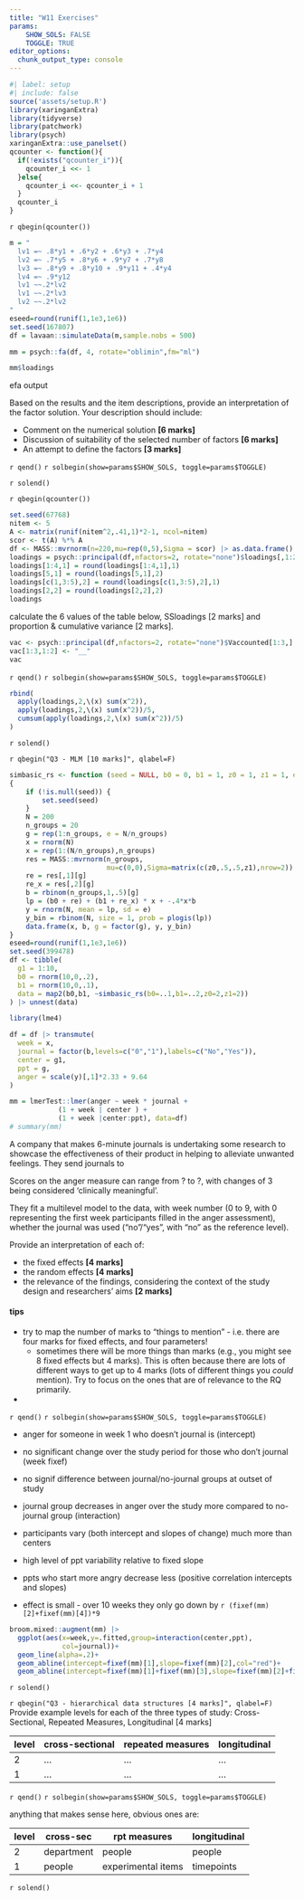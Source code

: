 ```yaml
---
title: "W11 Exercises"
params: 
    SHOW_SOLS: FALSE
    TOGGLE: TRUE
editor_options: 
  chunk_output_type: console
---
```


```r
#| label: setup
#| include: false
source('assets/setup.R')
library(xaringanExtra)
library(tidyverse)
library(patchwork)
library(psych)
xaringanExtra::use_panelset()
qcounter <- function(){
  if(!exists("qcounter_i")){
    qcounter_i <<- 1
  }else{
    qcounter_i <<- qcounter_i + 1
  }
  qcounter_i
}
```


`r qbegin(qcounter())`
```r
m = "
  lv1 =~ .8*y1 + .6*y2 + .6*y3 + .7*y4
  lv2 =~ .7*y5 + .8*y6 + .9*y7 + .7*y8
  lv3 =~ .8*y9 + .8*y10 + .9*y11 + .4*y4
  lv4 =~ .9*y12
  lv1 ~~.2*lv2
  lv1 ~~.2*lv3
  lv2 ~~.2*lv2
"
eseed=round(runif(1,1e3,1e6))
set.seed(167807)
df = lavaan::simulateData(m,sample.nobs = 500)

mm = psych::fa(df, 4, rotate="oblimin",fm="ml")

mm$loadings
```


efa output

Based on the results and the item descriptions, provide an interpretation of the factor solution. Your description should include: 

- Comment on the numerical solution **[6 marks]**
- Discussion of suitability of the selected number of factors **[6 marks]**
- An attempt to define the factors **[3 marks]**


`r qend()`
`r solbegin(show=params$SHOW_SOLS, toggle=params$TOGGLE)`

`r solend()`


`r qbegin(qcounter())`

```r
set.seed(67768)
nitem <- 5
A <- matrix(runif(nitem^2,.41,1)*2-1, ncol=nitem) 
scor <- t(A) %*% A
df <- MASS::mvrnorm(n=220,mu=rep(0,5),Sigma = scor) |> as.data.frame()
loadings = psych::principal(df,nfactors=2, rotate="none")$loadings[,1:2]
loadings[1:4,1] = round(loadings[1:4,1],1)
loadings[5,1] = round(loadings[5,1],2)
loadings[c(1,3:5),2] = round(loadings[c(1,3:5),2],1)
loadings[2,2] = round(loadings[2,2],2)
loadings

```

calculate the 6 values of the table below, SSloadings [2 marks] and proportion & cumulative variance [2 marks].  


```r
vac <- psych::principal(df,nfactors=2, rotate="none")$Vaccounted[1:3,]
vac[1:3,1:2] <- "__"
vac
```




`r qend()`
`r solbegin(show=params$SHOW_SOLS, toggle=params$TOGGLE)`
```r
rbind(
  apply(loadings,2,\(x) sum(x^2)),
  apply(loadings,2,\(x) sum(x^2))/5,
  cumsum(apply(loadings,2,\(x) sum(x^2))/5)
)
```



`r solend()`



`r qbegin("Q3 - MLM [10 marks]", qlabel=F)`

```r
simbasic_rs <- function (seed = NULL, b0 = 0, b1 = 1, z0 = 1, z1 = 1, e = 1) 
{
    if (!is.null(seed)) {
        set.seed(seed)
    }
    N = 200
    n_groups = 20
    g = rep(1:n_groups, e = N/n_groups)
    x = rnorm(N)
    x = rep(1:(N/n_groups),n_groups)
    res = MASS::mvrnorm(n_groups,
                        mu=c(0,0),Sigma=matrix(c(z0,.5,.5,z1),nrow=2))
    re = res[,1][g]
    re_x = res[,2][g]
    b = rbinom(n_groups,1,.5)[g]
    lp = (b0 + re) + (b1 + re_x) * x + -.4*x*b
    y = rnorm(N, mean = lp, sd = e)
    y_bin = rbinom(N, size = 1, prob = plogis(lp))
    data.frame(x, b, g = factor(g), y, y_bin)
}
eseed=round(runif(1,1e3,1e6))
set.seed(399478)
df <- tibble(
  g1 = 1:10,
  b0 = rnorm(10,0,.2),
  b1 = rnorm(10,0,.1),
  data = map2(b0,b1, ~simbasic_rs(b0=..1,b1=..2,z0=2,z1=2))
) |> unnest(data)

library(lme4)

df = df |> transmute(
  week = x,
  journal = factor(b,levels=c("0","1"),labels=c("No","Yes")),
  center = g1,
  ppt = g,
  anger = scale(y)[,1]*2.33 + 9.64
)

mm = lmerTest::lmer(anger ~ week * journal + 
            (1 + week | center ) + 
            (1 + week |center:ppt), data=df)
# summary(mm)
```

A company that makes 6-minute journals is undertaking some research to showcase the effectiveness of their product in helping to alleviate unwanted feelings. 
They send journals to 


Scores on the anger measure can range from ? to ?, with changes of 3 being considered 'clinically meaningful'.  

They fit a multilevel model to the data, with week number (0 to 9, with 0 representing the first week participants filled in the anger assessment), whether the journal was used ("no"/"yes", with "no" as the reference level). 

Provide an interpretation of each of:

- the fixed effects **[4 marks]**
- the random effects **[4 marks]**
- the relevance of the findings, considering the context of the study design and researchers’ aims **[2 marks]**
    

::: {.callout-tip collapse="true"}
#### tips

- try to map the number of marks to "things to mention" - i.e. there are four marks for fixed effects, and four parameters!  
    - sometimes there will be more things than marks (e.g., you might see 8 fixed effects but 4 marks). This is often because there are lots of different ways to get up to 4 marks (lots of different things you *could* mention). Try to focus on the ones that are of relevance to the RQ primarily. 
- 


:::

    
`r qend()`
`r solbegin(show=params$SHOW_SOLS, toggle=params$TOGGLE)`


- anger for someone in week 1 who doesn't journal is (intercept)
- no significant change over the study period for those who don't journal (week fixef)
- no signif difference between journal/no-journal groups at outset of study
- journal group decreases in anger over the study more compared to no-journal group (interaction)


- participants vary (both intercept and slopes of change) much more than centers
- high level of ppt variability relative to fixed slope
- ppts who start more angry decrease less (positive correlation intercepts and slopes)

- effect is small - over 10 weeks they only go down by `r (fixef(mm)[2]+fixef(mm)[4])*9`


```r
broom.mixed::augment(mm) |>
  ggplot(aes(x=week,y=.fitted,group=interaction(center,ppt),
             col=journal))+
  geom_line(alpha=.2)+
  geom_abline(intercept=fixef(mm)[1],slope=fixef(mm)[2],col="red")+
  geom_abline(intercept=fixef(mm)[1]+fixef(mm)[3],slope=fixef(mm)[2]+fixef(mm)[4],col="blue")
```


`r solend()`


`r qbegin("Q3 - hierarchical data structures [4 marks]", qlabel=F)`
Provide example levels for each of the three types of study: Cross-Sectional, Repeated Measures, Longitudinal [4 marks]

| level | cross-sectional | repeated measures | longitudinal |
| ----- |---------- |-------------| -----------|
| 2     | ...  |  ... |  ...      |
| 1    | ...| ... | ...  |

`r qend()`
`r solbegin(show=params$SHOW_SOLS, toggle=params$TOGGLE)`

anything that makes sense here, obvious ones are:

| level | cross-sec | rpt measures | longitudinal |
| ----- |---------- |-------------| -----------|
| 2     |  department |   people |  people |
| 1    | people | experimental items | timepoints |

`r solend()`



